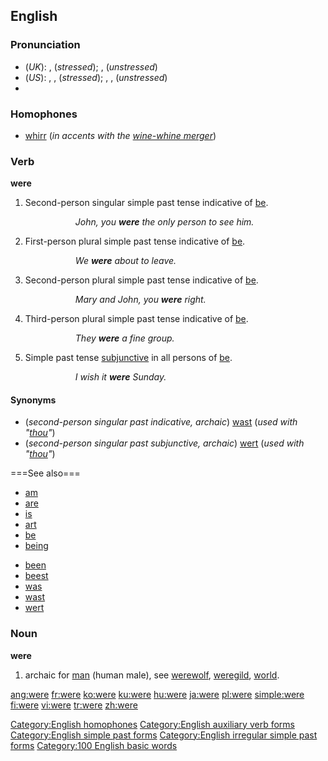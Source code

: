 {{wikipedia|Were (disambiguation)}}
==English==

{{rank|she|they|my|35|were|are|their|one}}

===Pronunciation===
*(''UK''): {{IPA|/wɜː/}}, {{SAMPA|/w3:/}} (''stressed''); {{IPA|/wə/}}, {{SAMPA|/w@/}} (''unstressed'')
*(''US''): {{AHD|wûr}}, {{IPA|/wɝ/}}, {{SAMPA|/w3`/}} (''stressed''); {{AHD|wər}}, {{IPA|/wɚ/}}, {{SAMPA|/w@`/}} (''unstressed'')
*{{audio|en-us-were.ogg|Audio (US)}}
{{rhymes|ɜː(r)}}

===Homophones===
*[[whirr]] (''in accents with the [[wine-whine merger]]'')
[[Category:English homophones]]

===Verb===
'''were''' 
# Second-person singular simple past tense indicative of [[be]].
#::''John, you '''were''' the only person to see him.''
# First-person plural simple past tense indicative of [[be]].
#::''We '''were''' about to leave.''
# Second-person plural simple past tense indicative of [[be]].
#::''Mary and John, you '''were''' right.''
# Third-person plural simple past tense indicative of [[be]].
#::''They '''were''' a fine group.''
# Simple past tense [[w:Subjunctive_mood|subjunctive]] in all persons of [[be]].
#::''I wish it '''were''' Sunday.''
#:*with "[[if]]" omitted, put first in an "[[if]]" clause:
#:::'''''Were''' it simply that she wore a hat, I would not be upset at all.'' (= '''''If''' it '''were''' simply...'')
#:::'''''Were''' father a king, we would have war.'' (= '''''If''' father '''were''' a king,...'')

====Synonyms====
*(''second-person singular past indicative, archaic'') [[wast]] (''used with "[[thou]]"'')
*(''second-person singular past subjunctive, archaic'') [[wert]] (''used with "[[thou]]"'')

<!--Do not include translations of verb forms other than infinitives; these all belong on the pages for the respective translations of "to be"====Translations====
{{top}}
*Czech: [[byli]]
*Dutch: [[was]], [[zou zijn]], [[ware]]
*[[Esperanto]]: [[estis]] (1), [[estus]] (2)
*Finnish: [[oli]]
* German: [[warst]] / [[waren]] / [[wart]] (1), [[wäre]] / [[wärst]] / [[wären]] / [[wärt]] (2)
*Hungarian: [[volt#Hungarian|voltak]] (''they were'') (1)
*Indonesian: [[sedang]]
{{mid}}
*Italian: [[eri]], [[eravamo]], [[eravate]], [[erano]]
*[[Novial]]: [[did es]] (1), [[esed]] (1), [[vud es]] (2)
*Polish: [[byli]]
*Swedish: [[var]] (1)
*Danish: [[var]]
*Latvian: bijām (1st pers.), bijāt (2nd pers.), būs (3rd pers.)
*Russian: были (byli)
{{bottom}}
-->===See also===
{{top2}}
*[[am]]
*[[are]]
*[[is]]
*[[art]]
*[[be]]
*[[being]]
{{mid2}}
*[[been]]
*[[beest]]
*[[was]]
*[[wast]]
*[[wert]]
{{bottom}}

===Noun===
{{wikipedia}}
'''were''' 
# archaic for [[man]] (human male), see [[werewolf]], [[weregild]], [[world]].

[[Category:English auxiliary verb forms]]
[[Category:English simple past forms]]
[[Category:English irregular simple past forms]]
[[Category:100 English basic words]]

[[ang:were]]
[[fr:were]]
[[ko:were]]
[[ku:were]]
[[hu:were]]
[[ja:were]]
[[pl:were]]
[[simple:were]]
[[fi:were]]
[[vi:were]]
[[tr:were]]
[[zh:were]]